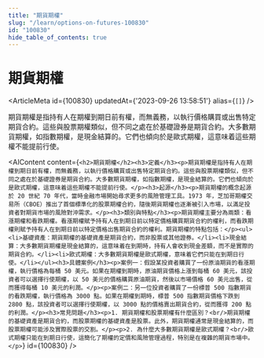 ```yaml
---
title: "期貨期權"
slug: "/learn/options-on-futures-100830"
id: "100830"
hide_table_of_contents: true
---
```



# 期貨期權

<ArticleMeta id={100830} updatedAt={'2023-09-26 13:58:51'} alias={`[]`} />
<div className='border-solid border-b border-t-0 my-4 border-[var(--ifm-color-gray-300)]' />

期貨期權是指持有人在期權到期日前有權，而無義務，以執行價格購買或出售特定期貨合約。這些與股票期權類似，但不同之處在於基礎證券是期貨合約。大多數期貨期權，如指數期權，是現金結算的。它們也傾向於是歐式期權，這意味着這些期權不能提前行使。

<AIContent content={`<h2>期貨期權</h2><h3>定義</h3><p>期貨期權是指持有人在期權到期日前有權，而無義務，以執行價格購買或出售特定期貨合約。這些與股票期權類似，但不同之處在於基礎證券是期貨合約。大多數期貨期權，如指數期權，是現金結算的。它們也傾向於是歐式期權，這意味着這些期權不能提前行使。</p><h3>起源</h3><p>期貨期權的概念起源於 20 世紀 70 年代，當時金融市場開始尋求更多的風險管理工具。1973 年，芝加哥期權交易所（CBOE）推出了首個標準化的股票期權合約，隨後期貨期權也逐漸被引入市場，以滿足投資者對期貨市場的風險對沖需求。</p><h3>類別與特點</h3><p>期貨期權主要分為兩類：看漲期權和看跌期權。看漲期權賦予持有人在到期日前以特定價格購買期貨合約的權利，而看跌期權則賦予持有人在到期日前以特定價格出售期貨合約的權利。期貨期權的特點包括：</p><ul><li>基礎資產：期貨期權的基礎資產是期貨合約，而非股票或其他證券。</li><li>現金結算：大多數期貨期權是現金結算的，這意味着在到期時，持有人會收到現金差額，而不是實際的期貨合約。</li><li>歐式期權：大多數期貨期權是歐式期權，意味着它們只能在到期日行使。</li></ul><h3>具體案例</h3><p>案例一：假設某投資者購買了一份原油期貨的看漲期權，執行價格為每桶 50 美元。如果在期權到期時，原油期貨價格上漲到每桶 60 美元，該投資者可以選擇行使期權，以 50 美元的價格購買原油期貨，然後以市場價格 60 美元出售，從而獲得每桶 10 美元的利潤。</p><p>案例二：另一位投資者購買了一份標普 500 指數期貨的看跌期權，執行價格為 3000 點。如果在期權到期時，標普 500 指數期貨價格下跌到 2800 點，該投資者可以選擇行使期權，以 3000 點的價格賣出期貨合約，從而獲得 200 點的利潤。</p><h3>常見問題</h3><p>1. 期貨期權和股票期權有什麼區別？<br/>期貨期權的基礎資產是期貨合約，而股票期權的基礎資產是股票。此外，期貨期權通常是現金結算的，而股票期權可能涉及實際股票的交割。</p><p>2. 為什麼大多數期貨期權是歐式期權？<br/>歐式期權只能在到期日行使，這簡化了期權的定價和風險管理過程，特別是在複雜的期貨市場中。</p>`} id={100830} />
